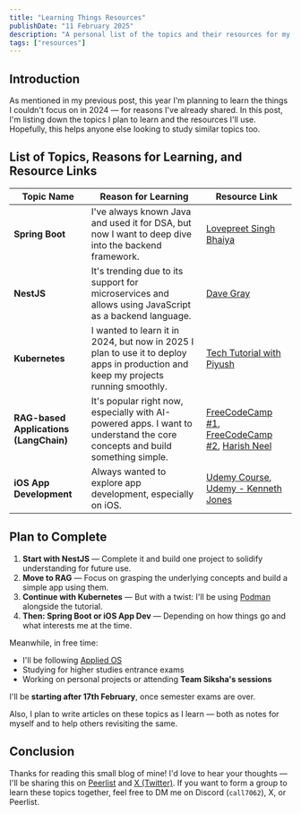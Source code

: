 ```yaml
---
title: "Learning Things Resources"
publishDate: "11 February 2025"
description: "A personal list of the topics and their resources for my ease of finding."
tags: ["resources"]
---
```


## Introduction

As mentioned in my previous post, this year I'm planning to learn the things I couldn't focus on in 2024 — for reasons I've already shared. In this post, I'm listing down the topics I plan to learn and the resources I'll use. Hopefully, this helps anyone else looking to study similar topics too.

## List of Topics, Reasons for Learning, and Resource Links

| Topic Name | Reason for Learning | Resource Link |
|------------|---------------------|----------------|
| **Spring Boot** | I've always known Java and used it for DSA, but now I want to deep dive into the backend framework. | [Lovepreet Singh Bhaiya](https://youtube.com/playlist?list=PL7CBVLpg0zqf_ggig9cOr72oZNGf9RZmZ&si=NLHshmGmWfDiEAug) |
| **NestJS** | It's trending due to its support for microservices and allows using JavaScript as a backend language. | [Dave Gray](https://youtu.be/8_X0nSrzrCw) |
| **Kubernetes** | I wanted to learn it in 2024, but now in 2025 I plan to use it to deploy apps in production and keep my projects running smoothly. | [Tech Tutorial with Piyush](https://youtube.com/playlist?list=PLl4APkPHzsUUOkOv3i62UidrLmSB8DcGC&si=HdwJOg1nsTUReR8b) |
| **RAG-based Applications (LangChain)** | It's popular right now, especially with AI-powered apps. I want to understand the core concepts and build something simple. | [FreeCodeCamp #1](https://youtu.be/sVcwVQRHIc8), [FreeCodeCamp #2](https://youtu.be/HSZ_uaif57o), [Harish Neel](https://youtu.be/at6XrRRdOQo) |
| **iOS App Development** | Always wanted to explore app development, especially on iOS. | [Udemy Course](https://www.udemy.com/course/deep-dive-ios-16-swiftui-programming/?couponCode=KEEPLEARNING), [Udemy - Kenneth Jones](https://www.udemy.com/course/ios-15-app-development-with-swiftui-3-and-swift-5/?couponCode=KEEPLEARNING) |



## Plan to Complete

1. **Start with NestJS** — Complete it and build one project to solidify understanding for future use.
2. **Move to RAG** — Focus on grasping the underlying concepts and build a simple app using them.
3. **Continue with Kubernetes** — But with a twist: I'll be using [Podman](https://podman.io/) alongside the tutorial.
4. **Then: Spring Boot or iOS App Dev** — Depending on how things go and what interests me at the time.

Meanwhile, in free time:
- I'll be following [Applied OS](https://youtube.com/playlist?list=PL7CBVLpg0zqfIdcwDNa5c2xbhvK4crNqc&si=Oq7HUaF-hGWHx7fK)
- Studying for higher studies entrance exams
- Working on personal projects or attending **Team Siksha's sessions**

I'll be **starting after 17th February**, once semester exams are over.

Also, I plan to write articles on these topics as I learn — both as notes for myself and to help others revisiting the same.

## Conclusion

Thanks for reading this small blog of mine! I'd love to hear your thoughts — I'll be sharing this on [Peerlist](https://peerlist.io/avikmukherjee/signup) and [X (Twitter)](https://x.com/avikm744). If you want to form a group to learn these topics together, feel free to DM me on Discord (`call7062`), X, or Peerlist.